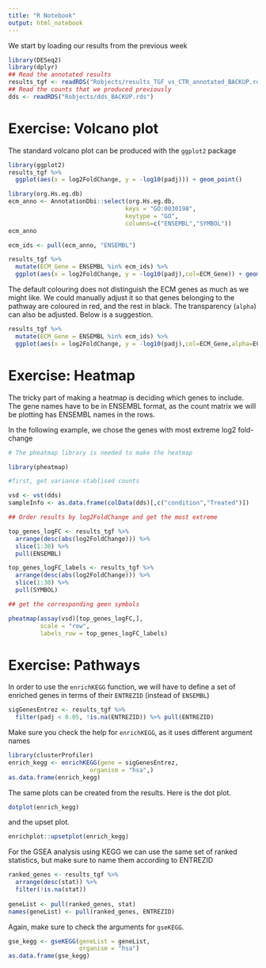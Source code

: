 ```yaml
---
title: "R Notebook"
output: html_notebook
---
```


We start by loading our results from the previous week

```r
library(DESeq2)
library(dplyr)
## Read the annotated results
results_tgf <- readRDS("Robjects/results_TGF_vs_CTR_annotated_BACKUP.rds")
## Read the counts that we produced previously
dds <- readRDS("Robjects/dds_BACKUP.rds")
```

# Exercise: Volcano plot

The standard volcano plot can be produced with the `ggplot2` package

```r

library(ggplot2)
results_tgf %>% 
  ggplot(aes(x = log2FoldChange, y = -log10(padj))) + geom_point()
```

```r
library(org.Hs.eg.db)
ecm_anno <- AnnotationDbi::select(org.Hs.eg.db,
                                 keys = "GO:0030198",
                                 keytype = "GO",
                                 columns=c("ENSEMBL","SYMBOL"))
ecm_anno
```

```r
ecm_ids <- pull(ecm_anno, "ENSEMBL")
```

```r
results_tgf %>% 
  mutate(ECM_Gene = ENSEMBL %in% ecm_ids) %>% 
  ggplot(aes(x = log2FoldChange, y = -log10(padj),col=ECM_Gene)) + geom_point()
```
The default colouring does not distinguish the ECM genes as much as we might like. We could manually adjust it so that genes belonging to the pathway are coloured in red, and the rest in black. The transparency (`alpha`) can also be adjusted. Below is a suggestion.

```r
results_tgf %>% 
  mutate(ECM_Gene = ENSEMBL %in% ecm_ids) %>% 
  ggplot(aes(x = log2FoldChange, y = -log10(padj),col=ECM_Gene,alpha=ECM_Gene)) + geom_point() + scale_color_manual(values=c("black","red")) + scale_alpha_manual(values=c(0.2,1))
```
# Exercise: Heatmap

The tricky part of making a heatmap is deciding which genes to include. The gene names have to be in ENSEMBL format, as the count matrix we will be plotting has ENSEMBL names in the rows.

In the following example, we chose the genes with most extreme log2 fold-change

```r
# The pheatmap library is needed to make the heatmap

library(pheatmap)

#first, get variance-stablised counts

vsd <- vst(dds)
sampleInfo <- as.data.frame(colData(dds)[,c("condition","Treated")])

## Order results by log2FoldChange and get the most extreme

top_genes_logFC <- results_tgf %>% 
  arrange(desc(abs(log2FoldChange))) %>% 
  slice(1:30) %>% 
  pull(ENSEMBL)

top_genes_logFC_labels <- results_tgf %>% 
  arrange(desc(abs(log2FoldChange))) %>% 
  slice(1:30) %>% 
  pull(SYMBOL)

## get the corresponding geen symbols

pheatmap(assay(vsd)[top_genes_logFC,],
         scale = "row",
         labels_row = top_genes_logFC_labels)

```





# Exercise: Pathways


In order to use the `enrichKEGG` function, we will have to define a set of enriched genes in terms of their `ENTREZID` (instead of `ENSEMBL`)

```r
sigGenesEntrez <- results_tgf %>% 
  filter(padj < 0.05, !is.na(ENTREZID)) %>% pull(ENTREZID)

```

Make sure you check the help for `enrichKEGG`, as it uses different argument names

```r
library(clusterProfiler)
enrich_kegg <- enrichKEGG(gene = sigGenesEntrez,
                       organism = "hsa",)
as.data.frame(enrich_kegg)
```
The same plots can be created from the results. Here is the dot plot.

```r
dotplot(enrich_kegg)
```
and the upset plot.

```r
enrichplot::upsetplot(enrich_kegg)
```

For the GSEA analysis using KEGG we can use the same set of ranked statistics, but make sure to name them according to ENTREZID

```r
ranked_genes <- results_tgf %>% 
  arrange(desc(stat)) %>% 
  filter(!is.na(stat))
  
geneList <- pull(ranked_genes, stat)
names(geneList) <- pull(ranked_genes, ENTREZID)
```

Again, make sure to check the arguments for `gseKEGG`. 

```r
gse_kegg <- gseKEGG(geneList = geneList,
                    organism = "hsa")
as.data.frame(gse_kegg)
```


